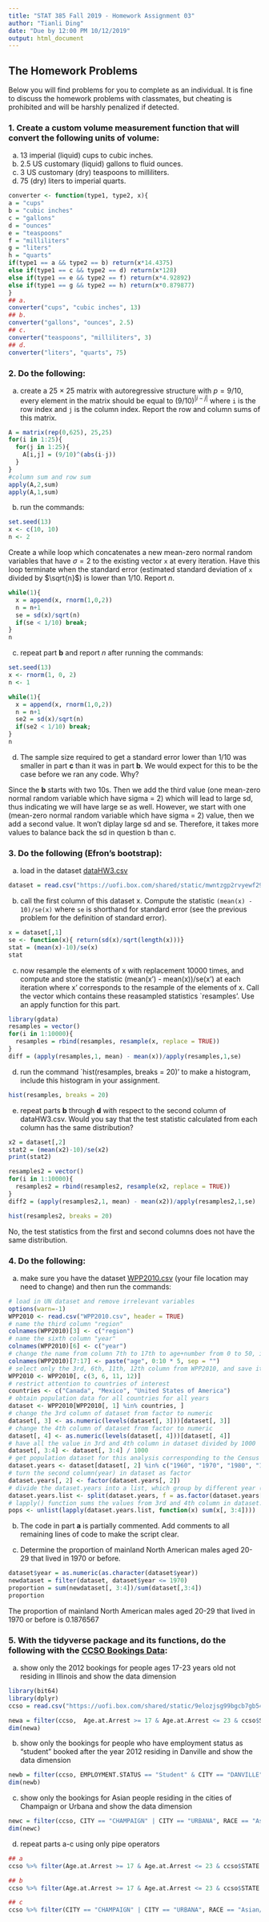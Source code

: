 ```yaml
---
title: "STAT 385 Fall 2019 - Homework Assignment 03"
author: "Tianli Ding"
date: "Due by 12:00 PM 10/12/2019"
output: html_document
---
```


## The Homework Problems

Below you will find problems for you to complete as an individual. It is fine to discuss the homework problems with classmates, but cheating is prohibited and will be harshly penalized if detected.


### 1. Create a custom volume measurement function that will convert the following units of volume:
a. 13 imperial (liquid) cups to cubic inches.
b. 2.5 US customary (liquid) gallons to fluid ounces.
c. 3 US customary (dry) teaspoons to milliliters.
d. 75 (dry) liters to imperial quarts.
```r
converter <- function(type1, type2, x){
a = "cups"
b = "cubic inches"
c = "gallons"
d = "ounces"
e = "teaspoons"
f = "milliliters"
g = "liters"
h = "quarts"
if(type1 == a && type2 == b) return(x*14.4375)
else if(type1 == c && type2 == d) return(x*128)
else if(type1 == e && type2 == f) return(x*4.92892)
else if(type1 == g && type2 == h) return(x*0.879877)
}
## a.
converter("cups", "cubic inches", 13)
## b.
converter("gallons", "ounces", 2.5)
## c.
converter("teaspoons", "milliliters", 3)
## d.
converter("liters", "quarts", 75)
```


### 2. Do the following:

a. create a 25 $\times$ 25 matrix with autoregressive structure with $p = 9/10$, every element in the matrix should be equal to $(9/10)^{|i-j|}$ where `i` is the row index and `j` is the column index.  Report the row and column sums of this matrix.

```r
A = matrix(rep(0,625), 25,25)
for(i in 1:25){
  for(j in 1:25){
    A[i,j] = (9/10)^(abs(i-j))
  }
}
#column sum and row sum
apply(A,2,sum)
apply(A,1,sum)
```

b. run the commands:
```r
set.seed(13)
x <- c(10, 10) 
n <- 2
```

Create a while loop which concatenates a new mean-zero normal random variables that have $\sigma = 2$ to the existing vector `x` at every iteration.  Have this loop terminate when the standard error (estimated standard deviation of `x` divided by $\sqrt{n}$) is lower than 1/10.  Report $n$. 
```r
while(1){
  x = append(x, rnorm(1,0,2))
  n = n+1
  se = sd(x)/sqrt(n)
  if(se < 1/10) break;
}
n
```

c. repeat part **b** and report $n$ after running the commands:    

```r
set.seed(13)
x <- rnorm(1, 0, 2)
n <- 1
```

```r
while(1){
  x = append(x, rnorm(1,0,2))
  n = n+1
  se2 = sd(x)/sqrt(n)
  if(se2 < 1/10) break;
}
n
```

d. The sample size required to get a standard error lower than 1/10 was smaller in part **c** than it was in part **b**.  We would expect for this to be the case before we ran any code.  Why?

Since the **b** starts with two 10s. Then we add the third value (one mean-zero normal random variable which have sigma = 2) which will lead to large sd, thus indicating we will have large se as well. However, we start with one (mean-zero normal random variable which have sigma = 2) value, then we add a second value. It won't diplay large sd and se. Therefore, it takes more values to balance back the sd in question b than c.

### 3. Do the following (Efron's bootstrap):

a. load in the dataset [dataHW3.csv](https://uofi.box.com/shared/static/mwntzgp2rvyewf292k6i62pykjz1onnw.csv)
```r
dataset = read.csv("https://uofi.box.com/shared/static/mwntzgp2rvyewf292k6i62pykjz1onnw.csv")
```

b. call the first column of this dataset x. Compute the statistic `(mean(x) - 10)/se(x)` where `se` is shorthand for standard error (see the previous problem for the definition of standard error).  
```r
x = dataset[,1]
se <- function(x){ return(sd(x)/sqrt(length(x)))}
stat = (mean(x)-10)/se(x)
stat
```

c. now resample the elements of x with replacement 10000 times, and compute and store the statistic (mean(x') - mean(x))/se(x') at each iteration where x' corresponds to the resample of the elements of x. Call the vector which contains these reasampled statistics `resamples'.  Use an apply function for this part.  

```r
library(gdata)
resamples = vector()
for(i in 1:10000){
  resamples = rbind(resamples, resample(x, replace = TRUE))
}
diff = (apply(resamples,1, mean) - mean(x))/apply(resamples,1,se)
```

d.  run the command `hist(resamples, breaks = 20)' to make a histogram, include this histogram in your assignment.
```r
hist(resamples, breaks = 20)
```

e. repeat parts **b** through **d** with respect to the second column of dataHW3.csv.  Would you say that the test statistic calculated from each column has the same distribution?
```r
x2 = dataset[,2]
stat2 = (mean(x2)-10)/se(x2)
print(stat2)

resamples2 = vector()
for(i in 1:10000){
  resamples2 = rbind(resamples2, resample(x2, replace = TRUE))
}
diff2 = (apply(resamples2,1, mean) - mean(x2))/apply(resamples2,1,se)
```
```r
hist(resamples2, breaks = 20)
```
No, the test statistics from the first and second columns does not have the same distribution.



### 4. Do the following:

a. make sure you have the dataset [WPP2010.csv](https://uofi.box.com/shared/static/vielwghs3qtdf2p25nejeiaq6ce9nonf.csv) (your file location may need to change) and then run the commands: 

```r
# load in UN dataset and remove irrelevant variables
options(warn=-1)
WPP2010 <- read.csv("WPP2010.csv", header = TRUE)
# name the third column "region"
colnames(WPP2010)[3] <- c("region")
# name the sixth column "year"
colnames(WPP2010)[6] <- c("year")
# change the name from column 7th to 17th to age+number from 0 to 50, interval as 5
colnames(WPP2010)[7:17] <- paste("age", 0:10 * 5, sep = "")
# select only the 3rd, 6th, 11th, 12th column from WPP2010, and save it as new WPP2010
WPP2010 <- WPP2010[, c(3, 6, 11, 12)]
# restrict attention to countries of interest
countries <- c("Canada", "Mexico", "United States of America")
# obtain population data for all countries for all years
dataset <- WPP2010[WPP2010[, 1] %in% countries, ]
# change the 3rd column of dataset from factor to numeric
dataset[, 3] <- as.numeric(levels(dataset[, 3]))[dataset[, 3]]
# change the 4th column of dataset from factor to numeric
dataset[, 4] <- as.numeric(levels(dataset[, 4]))[dataset[, 4]]
# have all the value in 3rd and 4th column in dataset divided by 1000
dataset[, 3:4] <- dataset[, 3:4] / 1000
# get population dataset for this analysis corresponding to the Census years 
dataset.years <- dataset[dataset[, 2] %in% c("1960", "1970", "1980", "1990", "2000", "2010"), ]
# turn the second column(year) in dataset as factor
dataset.years[, 2] <- factor(dataset.years[, 2])
# divide the dataset.years into a list, which group by different year (factor)
dataset.years.list <- split(dataset.years, f = as.factor(dataset.years[, 2]))
# lapply() function sums the values from 3rd and 4th column in dataset.years.list, indexing by the year, then the unlist() function simplifies the new dataset.years.list into a vector, then save into pops
pops <- unlist(lapply(dataset.years.list, function(x) sum(x[, 3:4])))
```



b. The code in part **a** is partially commented.  Add comments to all remaining lines of code to make the script clear.


c. Determine the proportion of mainland North American males aged 20-29 that lived in 1970 or before.
```r
dataset$year = as.numeric(as.character(dataset$year))
newdataset = filter(dataset, dataset$year <= 1970)
proportion = sum(newdataset[, 3:4])/sum(dataset[,3:4])
proportion
```
The proportion of mainland North American males aged 20-29 that lived in 1970 or before is 0.1876567

### 5. With the tidyverse package and its functions, do the following with the [CCSO Bookings Data](https://uofi.box.com/shared/static/9elozjsg99bgcb7gb546wlfr3r2gc9b7.csv):

a. show only the 2012 bookings for people ages 17-23 years old not residing in Illinois and show the data dimension
```r
library(bit64)
library(dplyr)
ccso = read.csv("https://uofi.box.com/shared/static/9elozjsg99bgcb7gb546wlfr3r2gc9b7.csv")
```


```r
newa = filter(ccso,  Age.at.Arrest >= 17 & Age.at.Arrest <= 23 & ccso$STATE != "ILLINOIS" & as.Date(ccso$BOOKING.DATE, "%m/%d/%Y") >= "2012/01/01" & as.Date(ccso$BOOKING.DATE, "%m/%d/%Y") < "2013/01/01")
dim(newa)
```

b. show only the bookings for people who have employment status as "student" booked after the year 2012 residing in Danville and show the data dimension
```r
newb = filter(ccso, EMPLOYMENT.STATUS == "Student" & CITY == "DANVILLE" & as.Date(ccso$BOOKING.DATE, "%m/%d/%Y") >= "2013/01/01")
dim(newb)
```

c. show only the bookings for Asian people residing in the cities of Champaign or Urbana and show the data dimension
```r
newc = filter(ccso, CITY == "CHAMPAIGN" | CITY == "URBANA", RACE == "Asian/Pacific Islander" )
dim(newc)
```

d. repeat parts a-c using only pipe operators
```r
## a
ccso %>% filter(Age.at.Arrest >= 17 & Age.at.Arrest <= 23 & ccso$STATE != "ILLINOIS" & as.Date(ccso$BOOKING.DATE, "%m/%d/%Y") >= "2012/01/01" & as.Date(ccso$BOOKING.DATE, "%m/%d/%Y") < "2013/01/01")
```
```r
## b
ccso %>% filter(Age.at.Arrest >= 17 & Age.at.Arrest <= 23 & ccso$STATE != "ILLINOIS" & as.Date(ccso$BOOKING.DATE, "%m/%d/%Y") >= "2012/01/01" & as.Date(ccso$BOOKING.DATE, "%m/%d/%Y") < "2013/01/01")
```
```r
## c
ccso %>% filter(CITY == "CHAMPAIGN" | CITY == "URBANA", RACE == "Asian/Pacific Islander")
```


